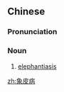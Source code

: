 ==Chinese==
{{zh-forms|type=21}}

===Pronunciation===
{{zh-pron
|m=xiàngpíbìng
|c=zoeng6 pei4 beng6
|cat=n
}}

===Noun===
{{zh-noun}}

# {{lb|zh|medicine}} [[elephantiasis]]

[[zh:象皮病]]